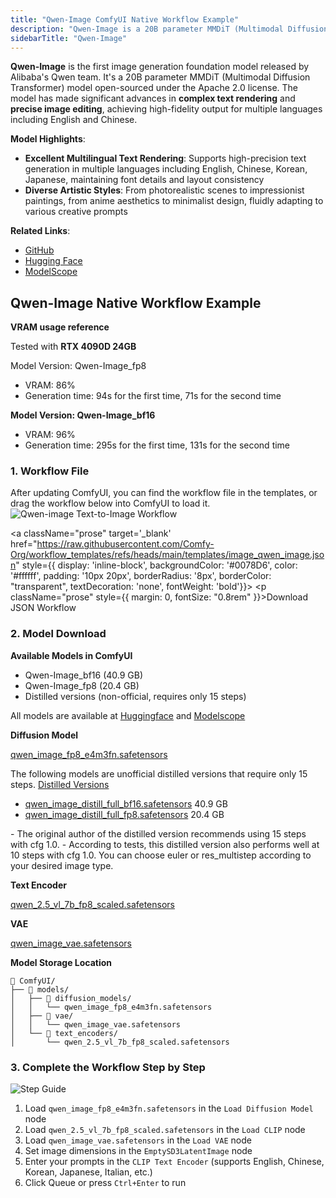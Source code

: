 ```yaml
---
title: "Qwen-Image ComfyUI Native Workflow Example"
description: "Qwen-Image is a 20B parameter MMDiT (Multimodal Diffusion Transformer) model open-sourced under the Apache 2.0 license."
sidebarTitle: "Qwen-Image"
---
```




**Qwen-Image** is the first image generation foundation model released by Alibaba's Qwen team. It's a 20B parameter MMDiT (Multimodal Diffusion Transformer) model open-sourced under the Apache 2.0 license. The model has made significant advances in **complex text rendering** and **precise image editing**, achieving high-fidelity output for multiple languages including English and Chinese.

**Model Highlights**:
- **Excellent Multilingual Text Rendering**: Supports high-precision text generation in multiple languages including English, Chinese, Korean, Japanese, maintaining font details and layout consistency
- **Diverse Artistic Styles**: From photorealistic scenes to impressionist paintings, from anime aesthetics to minimalist design, fluidly adapting to various creative prompts

**Related Links**:
 - [GitHub](https://github.com/QwenLM/Qwen-Image)
 - [Hugging Face](https://huggingface.co/Qwen/Qwen-Image)
 - [ModelScope](https://modelscope.cn/models/qwen/Qwen-Image)

## Qwen-Image Native Workflow Example

<UpdateReminder />

**VRAM usage reference**

Tested with **RTX 4090D 24GB**

 Model Version: Qwen-Image_fp8
- VRAM: 86%
- Generation time: 94s for the first time, 71s for the second time

**Model Version: Qwen-Image_bf16**
- VRAM: 96%
- Generation time: 295s for the first time, 131s for the second time


### 1. Workflow File

After updating ComfyUI, you can find the workflow file in the templates, or drag the workflow below into ComfyUI to load it.
![Qwen-image Text-to-Image Workflow](https://raw.githubusercontent.com/Comfy-Org/example_workflows/main/image/qwen/qwen-image.png)

<a className="prose"  target='_blank'  href="https://raw.githubusercontent.com/Comfy-Org/workflow_templates/refs/heads/main/templates/image_qwen_image.json" style={{ display: 'inline-block', backgroundColor: '#0078D6', color: '#ffffff', padding: '10px 20px', borderRadius: '8px', borderColor: "transparent", textDecoration: 'none', fontWeight: 'bold'}}>
    <p className="prose" style={{ margin: 0, fontSize: "0.8rem" }}>Download JSON Workflow</p>
</a>
### 2. Model Download

**Available Models in ComfyUI**

- Qwen-Image_bf16 (40.9 GB)
- Qwen-Image_fp8 (20.4 GB)
- Distilled versions (non-official, requires only 15 steps)

All models are available at [Huggingface](https://huggingface.co/Comfy-Org/Qwen-Image_ComfyUI/tree/main) and [Modelscope](https://modelscope.cn/models/Comfy-Org/Qwen-Image_ComfyUI/files)

**Diffusion Model**

[qwen_image_fp8_e4m3fn.safetensors](https://huggingface.co/Comfy-Org/Qwen-Image_ComfyUI/resolve/main/split_files/diffusion_models/qwen_image_fp8_e4m3fn.safetensors)

The following models are unofficial distilled versions that require only 15 steps.
[Distilled Versions](https://huggingface.co/Comfy-Org/Qwen-Image_ComfyUI/tree/main/non_official/diffusion_models)
- [qwen_image_distill_full_bf16.safetensors](https://huggingface.co/Comfy-Org/Qwen-Image_ComfyUI/resolve/main/non_official/diffusion_models/qwen_image_distill_full_bf16.safetensors) 40.9 GB
- [qwen_image_distill_full_fp8.safetensors](https://huggingface.co/Comfy-Org/Qwen-Image_ComfyUI/resolve/main/non_official/diffusion_models/qwen_image_distill_full_fp8_e4m3fn.safetensors) 20.4 GB

<Note>
 - The original author of the distilled version recommends using 15 steps with cfg 1.0.
- According to tests, this distilled version also performs well at 10 steps with cfg 1.0. You can choose euler or res_multistep according to your desired image type.
</Note>

**Text Encoder**

[qwen_2.5_vl_7b_fp8_scaled.safetensors](https://huggingface.co/Comfy-Org/Qwen-Image_ComfyUI/resolve/main/split_files/text_encoders/qwen_2.5_vl_7b_fp8_scaled.safetensors)

**VAE**

[qwen_image_vae.safetensors](https://huggingface.co/Comfy-Org/Qwen-Image_ComfyUI/resolve/main/split_files/vae/qwen_image_vae.safetensors)

**Model Storage Location**

```
📂 ComfyUI/
├── 📂 models/
│   ├── 📂 diffusion_models/
│   │   └── qwen_image_fp8_e4m3fn.safetensors
│   ├── 📂 vae/
│   │   └── qwen_image_vae.safetensors
│   └── 📂 text_encoders/
│       └── qwen_2.5_vl_7b_fp8_scaled.safetensors
```
### 3. Complete the Workflow Step by Step

![Step Guide](/images/tutorial/image/qwen/image_qwen_image-guide.jpg)

1. Load `qwen_image_fp8_e4m3fn.safetensors` in the `Load Diffusion Model` node
2. Load `qwen_2.5_vl_7b_fp8_scaled.safetensors` in the `Load CLIP` node  
3. Load `qwen_image_vae.safetensors` in the `Load VAE` node
4. Set image dimensions in the `EmptySD3LatentImage` node
5. Enter your prompts in the `CLIP Text Encoder` (supports English, Chinese, Korean, Japanese, Italian, etc.)
6. Click Queue or press `Ctrl+Enter` to run